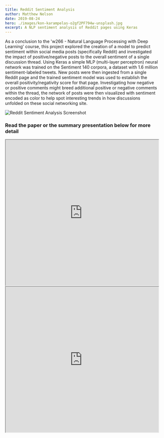 ```yaml
---
title: Reddit Sentiment Analysis
author: Matthew Nelson
date: 2019-08-24
hero: ./images/kon-karampelas-o2gf2PF794w-unsplash.jpg
excerpt: A NLP sentiment analysis of Reddit pages using Keras
---
```


As a conclusion to the 'w266 - Natural Language Processing with Deep Learning' course, this project explored the creation of a model to predict sentiment within social media posts (specifically Reddit) and investigated the impact of positive/negative posts to the overall sentiment of a single discussion thread. 
Using Keras a simple MLP (multi-layer perceptron) neural network was trained on the Sentiment 140 corpora, a dataset with 1.6 million sentiment-labeled tweets. New posts were then ingested from a single Reddit page and the trained sentiment model was used to establish the overall positivity/negativity score for that page. Investigating how negative or positive comments might breed additional positive or negative comments within the thread, the network of posts were then visualized with sentiment encoded as color to help spot interesting trends in how discussions unfolded on these social networking site. 

<div className="Image__Small">
  <img src="./images/Capture.png" alt="Reddit Sentiment Analysis Screenshot" />
</div>

<h3> Read the paper or the summary presentation below for more detail </h3>

<div className="Image__Medium">
    <iframe src="https://drive.google.com/file/d/1ufOTtPare4oxyl2wS8FTjToKSZvReViY/preview" width="100%" height="480"></iframe>
</div>


<div className="Image__Medium">
    <iframe src="https://drive.google.com/file/d/1HVQHS90oo-vqv48mYGr_2dSTJk8ptW9W/preview" width="100%" height="480"></iframe>
</div>